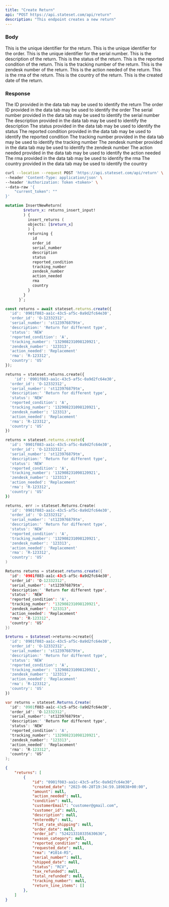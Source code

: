 ```yaml
---
title: "Create Return"
api: "POST https://api.stateset.com/api/return"
description: "This endpoint creates a new return"
---
```


### Body

<ParamField body="id" type="string">
  This is the unique identifier for the return.
</ParamField>

<ParamField body="order_id" type="string">
  This is the unique identifier for the order.
</ParamField>

<ParamField body="serial_number" type="string">
  This is the unique identifier for the serial number.
</ParamField>

<ParamField body="description" type="string">
  This is the description of the return.
</ParamField>

<ParamField body="status" type="string">
  This is the status of the return.
</ParamField>

<ParamField body="reported_condition" type="string">
  This is the reported condition of the return.
</ParamField>

<ParamField body="tracking_number" type="string">
  This is the tracking number of the return.
</ParamField>

<ParamField body="zendesk_number" type="string">
  This is the zendesk number of the return.
</ParamField>

<ParamField body="action_needed" type="string">
  This is the action needed of the return.
</ParamField>

<ParamField body="rma" type="string">
  This is the rma of the return.
</ParamField>

<ParamField body="country" type="string">
  This is the country of the return.
</ParamField>

<ParamField body="created_date" type="string">
  This is the created date of the return.
</ParamField>

### Response

<ResponseField name="id" type="string">
  The ID provided in the data tab may be used to identify the return
</ResponseField>

<ResponseField name="order_id" type="string">
  The order ID provided in the data tab may be used to identify the order
</ResponseField>

<ResponseField name="serial_number" type="string">
  The serial number provided in the data tab may be used to identify the serial number
</ResponseField>

<ResponseField name="description" type="string">
  The description provided in the data tab may be used to identify the description
</ResponseField>

<ResponseField name="status" type="string">
  The status provided in the data tab may be used to identify the status
</ResponseField>

<ResponseField name="reported_condition" type="string">
  The reported condition provided in the data tab may be used to identify the reported condition
</ResponseField>

<ResponseField name="tracking_number" type="string">
  The tracking number provided in the data tab may be used to identify the tracking number
</ResponseField>

<ResponseField name="zendesk_number" type="string">
  The zendesk number provided in the data tab may be used to identify the zendesk number
</ResponseField>

<ResponseField name="action_needed" type="string">
  The action needed provided in the data tab may be used to identify the action needed
</ResponseField>

<ResponseField name="rma" type="string">
  The rma provided in the data tab may be used to identify the rma
</ResponseField>

<ResponseField name="country" type="string">
  The country provided in the data tab may be used to identify the country
</ResponseField>


<RequestExample>

```bash cURL
curl --location --request POST 'https://api.stateset.com/api/return' \
--header 'Content-Type: application/json' \
--header 'Authorization: Token <token>' \
--data-raw '{
    "current_token": ""
}'
```

```graphQL GraphQL
mutation InsertNewReturn(
        $return_x: returns_insert_input!
        ) {
          insert_returns (
          objects: [$return_x]
          ) {    
          returning {
            id
            order_id
            serial_number
            description
            status
            reported_condition
            tracking_number
            zendesk_number
            action_needed
            rma
            country
          }
        }
      }`;
```

```js Node.js
const returns = await stateset.returns.create({
  'id': '0901f083-aa1c-43c5-af5c-0a9d2fc64e30',
  'order_id': 'O-12332312',
  'serial_number': 'st123976879tm',
  'description:' 'Return for different type',
  'status': 'NEW'
  'reported_condition': 'A',
  'tracking_number': '132908231098120921',
  'zendesk_number': '123313',
  'action_needed': 'Replacement'
  'rma': 'R-123312',
  'country': 'US'
});
```
  
```python Python
returns = stateset.returns.create({
    'id': '0901f083-aa1c-43c5-af5c-0a9d2fc64e30',
  'order_id': 'O-12332312',
  'serial_number': 'st123976879tm',
  'description:' 'Return for different type',
  'status': 'NEW'
  'reported_condition': 'A',
  'tracking_number': '132908231098120921',
  'zendesk_number': '123313',
  'action_needed': 'Replacement'
  'rma': 'R-123312',
  'country': 'US'
})
```

```ruby Ruby
returns = stateset.returns.create({
  'id': '0901f083-aa1c-43c5-af5c-0a9d2fc64e30',
  'order_id': 'O-12332312',
  'serial_number': 'st123976879tm',
  'description:' 'Return for different type',
  'status': 'NEW'
  'reported_condition': 'A',
  'tracking_number': '132908231098120921',
  'zendesk_number': '123313',
  'action_needed': 'Replacement'
  'rma': 'R-123312',
  'country': 'US'
})
```

```go Go
returns, err := stateset.Returns.Create(
  'id': '0901f083-aa1c-43c5-af5c-0a9d2fc64e30',
  'order_id': 'O-12332312',
  'serial_number': 'st123976879tm',
  'description:' 'Return for different type',
  'status': 'NEW'
  'reported_condition': 'A',
  'tracking_number': '132908231098120921',
  'zendesk_number': '123313',
  'action_needed': 'Replacement'
  'rma': 'R-123312',
  'country': 'US'
)
```

```java Java
Returns returns = stateset.returns.create({
  'id': '0901f083-aa1c-43c5-af5c-0a9d2fc64e30',
  'order_id': 'O-12332312',
  'serial_number': 'st123976879tm',
  'description:' 'Return for different type',
  'status': 'NEW'
  'reported_condition': 'A',
  'tracking_number': '132908231098120921',
  'zendesk_number': '123313',
  'action_needed': 'Replacement'
  'rma': 'R-123312',
  'country': 'US'
})
```

```php PHP
$returns = $stateset->returns->create({
  'id': '0901f083-aa1c-43c5-af5c-0a9d2fc64e30',
  'order_id': 'O-12332312',
  'serial_number': 'st123976879tm',
  'description:' 'Return for different type',
  'status': 'NEW'
  'reported_condition': 'A',
  'tracking_number': '132908231098120921',
  'zendesk_number': '123313',
  'action_needed': 'Replacement'
  'rma': 'R-123312',
  'country': 'US'
})
```

```csharp C#
var returns = stateset.Returns.Create(
  'id': '0901f083-aa1c-43c5-af5c-0a9d2fc64e30',
  'order_id': 'O-12332312',
  'serial_number': 'st123976879tm',
  'description:' 'Return for different type',
  'status': 'NEW'
  'reported_condition': 'A',
  'tracking_number': '132908231098120921',
  'zendesk_number': '123313',
  'action_needed': 'Replacement'
  'rma': 'R-123312',
  'country': 'US'
);
```


</RequestExample>

<ResponseExample>

```json Response
{
    "returns": [
        {
            "id": "0901f083-aa1c-43c5-af5c-0a9d2fc64e30",
            "created_date": "2023-06-28T19:34:59.189838+00:00",
            "amount": null,
            "action_needed": null,
            "condition": null,
            "customerEmail": "customer@gmail.com",
            "customer_id": null,
            "description": null,
            "enteredBy": null,
            "flat_rate_shipping": null,
            "order_date": null,
            "order_id": "524213310335630636",
            "reason_category": null,
            "reported_condition": null,
            "requested_date": null,
            "rma": "#1014-R5",
            "serial_number": null,
            "shipped_date": null,
            "status": "RCV",
            "tax_refunded": null,
            "total_refunded": null,
            "tracking_number": null,
            "return_line_items": []
        },
    ]
}  
```

</ResponseExample>
